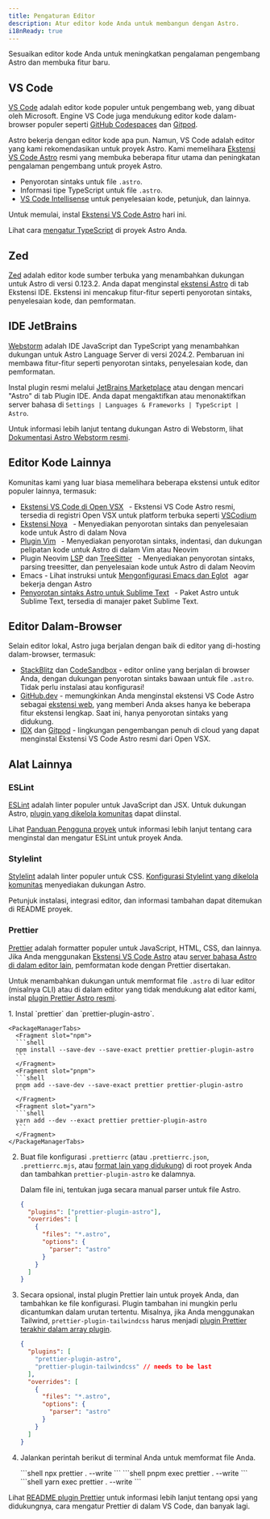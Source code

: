 ```yaml
---
title: Pengaturan Editor
description: Atur editor kode Anda untuk membangun dengan Astro.
i18nReady: true
---
```



Sesuaikan editor kode Anda untuk meningkatkan pengalaman pengembang Astro dan membuka fitur baru.

## VS Code

[VS Code](https://code.visualstudio.com/) adalah editor kode populer untuk pengembang web, yang dibuat oleh Microsoft. Engine VS Code juga mendukung editor kode dalam-browser populer seperti [GitHub Codespaces](https://github.com/features/codespaces) dan [Gitpod](https://gitpod.io/).

Astro bekerja dengan editor kode apa pun. Namun, VS Code adalah editor yang kami rekomendasikan untuk proyek Astro. Kami memelihara [Ekstensi VS Code Astro](https://marketplace.visualstudio.com/items?itemName=astro-build.astro-vscode) resmi yang membuka beberapa fitur utama dan peningkatan pengalaman pengembang untuk proyek Astro.

- Penyorotan sintaks untuk file `.astro`.
- Informasi tipe TypeScript untuk file `.astro`.
- [VS Code Intellisense](https://code.visualstudio.com/docs/editor/intellisense) untuk penyelesaian kode, petunjuk, dan lainnya.

Untuk memulai, instal [Ekstensi VS Code Astro](https://marketplace.visualstudio.com/items?itemName=astro-build.astro-vscode) hari ini.


<ReadMore>Lihat cara [mengatur TypeScript](/id/guides/typescript/) di proyek Astro Anda.</ReadMore>

## Zed

[Zed](https://zed.dev/) adalah editor kode sumber terbuka yang menambahkan dukungan untuk Astro di versi 0.123.2. Anda dapat menginstal [ekstensi Astro](https://github.com/zed-extensions/astro) di tab Ekstensi IDE. Ekstensi ini mencakup fitur-fitur seperti penyorotan sintaks, penyelesaian kode, dan pemformatan.

## IDE JetBrains

[Webstorm](https://www.jetbrains.com/webstorm/) adalah IDE JavaScript dan TypeScript yang menambahkan dukungan untuk Astro Language Server di versi 2024.2. Pembaruan ini membawa fitur-fitur seperti penyorotan sintaks, penyelesaian kode, dan pemformatan.

Instal plugin resmi melalui [JetBrains Marketplace](https://plugins.jetbrains.com/plugin/20959-astro) atau dengan mencari "Astro" di tab Plugin IDE. Anda dapat mengaktifkan atau menonaktifkan server bahasa di `Settings | Languages & Frameworks | TypeScript | Astro`.

Untuk informasi lebih lanjut tentang dukungan Astro di Webstorm, lihat [Dokumentasi Astro Webstorm resmi](https://www.jetbrains.com/help/webstorm/astro.html).

## Editor Kode Lainnya

Komunitas kami yang luar biasa memelihara beberapa ekstensi untuk editor populer lainnya, termasuk:

- [Ekstensi VS Code di Open VSX](https://open-vsx.org/extension/astro-build/astro-vscode) <span style="margin: 0.25em;"><Badge text="Resmi" /></span> - Ekstensi VS Code Astro resmi, tersedia di registri Open VSX untuk platform terbuka seperti [VSCodium](https://vscodium.com/)
- [Ekstensi Nova](https://extensions.panic.com/extensions/sciencefidelity/sciencefidelity.astro/) <span style="margin: 0.25em;"><Badge class="neutral-badge" text="Komunitas" /></span> - Menyediakan penyorotan sintaks dan penyelesaian kode untuk Astro di dalam Nova
- [Plugin Vim](https://github.com/wuelnerdotexe/vim-astro) <span style="margin: 0.25em;"><Badge class="neutral-badge" text="Komunitas" /></span> - Menyediakan penyorotan sintaks, indentasi, dan dukungan pelipatan kode untuk Astro di dalam Vim atau Neovim
- Plugin Neovim [LSP](https://github.com/neovim/nvim-lspconfig/blob/master/doc/configs.md#astro) dan [TreeSitter](https://github.com/virchau13/tree-sitter-astro) <span style="margin: 0.25em;"><Badge class="neutral-badge" text="Komunitas" /></span> - Menyediakan penyorotan sintaks, parsing treesitter, dan penyelesaian kode untuk Astro di dalam Neovim
- Emacs - Lihat instruksi untuk [Mengonfigurasi Emacs dan Eglot](https://medium.com/@jrmjrm/configuring-emacs-and-eglot-to-work-with-astro-language-server-9408eb709ab0) <span style="margin: 0.25em;"><Badge class="neutral-badge" text="Komunitas" /></span> agar bekerja dengan Astro
- [Penyorotan sintaks Astro untuk Sublime Text](https://packagecontrol.io/packages/Astro) <span style="margin: 0.25em;"><Badge class="neutral-badge" text="Komunitas" /></span> - Paket Astro untuk Sublime Text, tersedia di manajer paket Sublime Text.

## Editor Dalam-Browser

Selain editor lokal, Astro juga berjalan dengan baik di editor yang di-hosting dalam-browser, termasuk:

- [StackBlitz](https://stackblitz.com/) dan [CodeSandbox](https://codesandbox.io/) - editor online yang berjalan di browser Anda, dengan dukungan penyorotan sintaks bawaan untuk file `.astro`. Tidak perlu instalasi atau konfigurasi!
- [GitHub.dev](https://github.dev/) - memungkinkan Anda menginstal ekstensi VS Code Astro sebagai [ekstensi web](https://code.visualstudio.com/api/extension-guides/web-extensions), yang memberi Anda akses hanya ke beberapa fitur ekstensi lengkap. Saat ini, hanya penyorotan sintaks yang didukung.
- [IDX](https://idx.dev) dan [Gitpod](https://gitpod.io/) - lingkungan pengembangan penuh di cloud yang dapat menginstal Ekstensi VS Code Astro resmi dari Open VSX.

## Alat Lainnya

### ESLint

[ESLint](https://eslint.org/) adalah linter populer untuk JavaScript dan JSX. Untuk dukungan Astro, [plugin yang dikelola komunitas](https://github.com/ota-meshi/eslint-plugin-astro) dapat diinstal.

Lihat [Panduan Pengguna proyek](https://ota-meshi.github.io/eslint-plugin-astro/user-guide/) untuk informasi lebih lanjut tentang cara menginstal dan mengatur ESLint untuk proyek Anda.

### Stylelint

[Stylelint](https://stylelint.io/) adalah linter populer untuk CSS. [Konfigurasi Stylelint yang dikelola komunitas](https://github.com/ota-meshi/stylelint-config-html) menyediakan dukungan Astro.

Petunjuk instalasi, integrasi editor, dan informasi tambahan dapat ditemukan di README proyek.

### Prettier

[Prettier](https://prettier.io/) adalah formatter populer untuk JavaScript, HTML, CSS, dan lainnya. Jika Anda menggunakan [Ekstensi VS Code Astro](https://marketplace.visualstudio.com/items?itemName=astro-build.astro-vscode) atau [server bahasa Astro di dalam editor lain](#editor-kode-lainnya), pemformatan kode dengan Prettier disertakan.

Untuk menambahkan dukungan untuk memformat file `.astro` di luar editor (misalnya CLI) atau di dalam editor yang tidak mendukung alat editor kami, instal [plugin Prettier Astro resmi](https://github.com/withastro/prettier-plugin-astro).

<Steps>
1. Instal `prettier` dan `prettier-plugin-astro`.

    <PackageManagerTabs>
      <Fragment slot="npm">
      ```shell
      npm install --save-dev --save-exact prettier prettier-plugin-astro
      ```
      </Fragment>
      <Fragment slot="pnpm">
      ```shell
      pnpm add --save-dev --save-exact prettier prettier-plugin-astro
      ```
      </Fragment>
      <Fragment slot="yarn">
      ```shell
      yarn add --dev --exact prettier prettier-plugin-astro
      ```
      </Fragment>
    </PackageManagerTabs>

2. Buat file konfigurasi `.prettierrc` (atau `.prettierrc.json`, `.prettierrc.mjs`, atau [format lain yang didukung](https://prettier.io/docs/configuration)) di root proyek Anda dan tambahkan `prettier-plugin-astro` ke dalamnya.

    Dalam file ini, tentukan juga secara manual parser untuk file Astro.

    ```json title=".prettierrc"
    {
      "plugins": ["prettier-plugin-astro"],
      "overrides": [
        {
          "files": "*.astro",
          "options": {
            "parser": "astro"
          }
        }
      ]
    }
    ```

3. Secara opsional, instal plugin Prettier lain untuk proyek Anda, dan tambahkan ke file konfigurasi. Plugin tambahan ini mungkin perlu dicantumkan dalam urutan tertentu. Misalnya, jika Anda menggunakan Tailwind, `prettier-plugin-tailwindcss` harus menjadi [plugin Prettier terakhir dalam array plugin](https://github.com/tailwindlabs/prettier-plugin-tailwindcss#compatibility-with-other-prettier-plugins).

    ```json title=".prettierrc"
    {
      "plugins": [
        "prettier-plugin-astro",
        "prettier-plugin-tailwindcss" // needs to be last
      ],
      "overrides": [
        {
          "files": "*.astro",
          "options": {
            "parser": "astro"
          }
        }
      ]
    }
    ```

4. Jalankan perintah berikut di terminal Anda untuk memformat file Anda.

    <PackageManagerTabs>
      <Fragment slot="npm">
      ```shell
      npx prettier . --write
      ```
      </Fragment>
      <Fragment slot="pnpm">
      ```shell
      pnpm exec prettier . --write
      ```
      </Fragment>
      <Fragment slot="yarn">
      ```shell
      yarn exec prettier . --write
      ```
      </Fragment>
    </PackageManagerTabs>
</Steps>

Lihat [README plugin Prettier](https://github.com/withastro/prettier-plugin-astro/blob/main/README.md) untuk informasi lebih lanjut tentang opsi yang didukungnya, cara mengatur Prettier di dalam VS Code, dan banyak lagi.